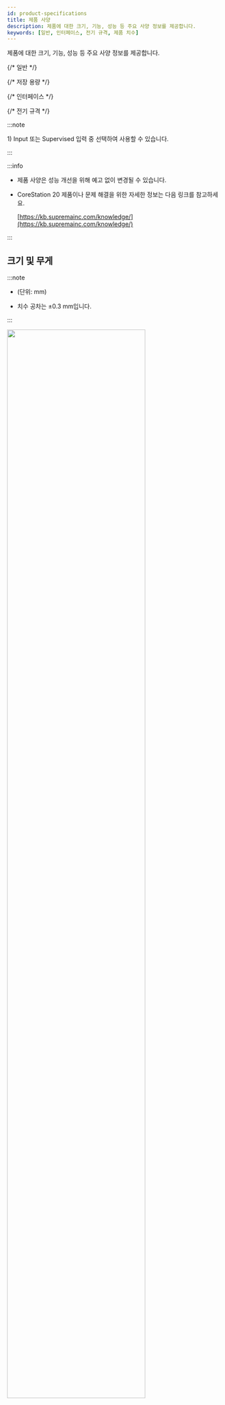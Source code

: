 ```yaml
---
id: product-specifications
title: 제품 사양
description: 제품에 대한 크기, 기능, 성능 등 주요 사양 정보를 제공합니다.
keywords: [일반, 인터페이스, 전기 규격, 제품 치수]
---
```


제품에 대한 크기, 기능, 성능 등 주요 사양 정보를 제공합니다.


{/* 일반 */}
<SpecSection data={specs.corestation20.general} />

{/* 저장 용량 */}
<SpecSection data={specs.corestation20.storage} />

{/* 인터페이스 */}
<SpecSection data={specs.corestation20.interface} />

{/* 전기 규격 */}
<SpecSection data={specs.corestation20.power} />

:::note

<Anno id='anno1'>1)</Anno> Input 또는 Supervised 입력 중 선택하여 사용할 수 있습니다.

:::

:::info

* 제품 사양은 성능 개선을 위해 예고 없이 변경될 수 있습니다.

* CoreStation 20 제품이나 문제 해결을 위한 자세한 정보는 다음 링크를 참고하세요. 

  [https://kb.supremainc.com/knowledge/](https://kb.supremainc.com/knowledge/)

:::

<PageBreak />

## 크기 및 무게

:::note

* (단위: mm)

* 치수 공차는 ±0.3 mm입니다.

:::

<Image src='/img/device/cs20-dimension.svg' width='80%' className='none' />